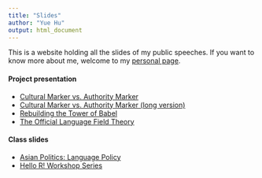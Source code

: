 ```yaml
---
title: "Slides"
author: "Yue Hu"
output: html_document
---
```


This is a website holding all the slides of my public speeches. If you want to know more about me, welcome to my [personal page](https://sammo3182.github.io).

#### Project presentation

* <a href="/slides_gh/slides/jobtalk/authorityMarker.html"> Cultural Marker vs. Authority Marker</a> 
* <a href="/slides_gh/slides/guestLecture/authorityMarker_long.html"> Cultural Marker vs. Authority Marker (long version)</a> 
* <a href="/slides_gh/slides/conference/2018-MPSA/proficiencyTrust.html">Rebuilding the Tower of Babel</a>
* <a href="/slides_gh/slides/guestLecture/languageField.html">The Official Language Field Theory</a>

#### Class slides

* <a href="/slides_gh/slides/teachingDemo/languagePolicy.html">Asian Politics: Language Policy</a>
* [Hello R! Workshop Series](slides_gh/slides/rWorkshop/)
